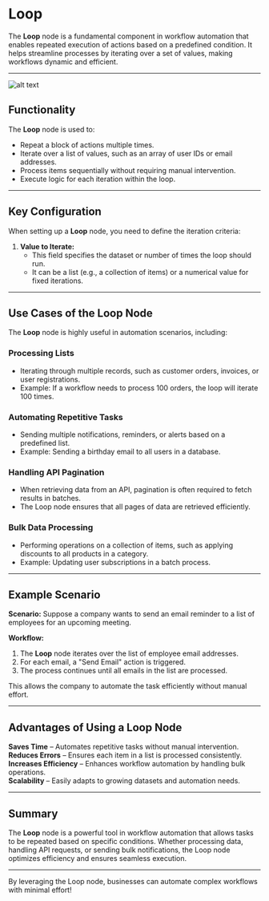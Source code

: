 # **Loop**

The **Loop** node is a fundamental component in workflow automation that enables repeated execution of actions based on a predefined condition. It helps streamline processes by iterating over a set of values, making workflows dynamic and efficient.

---

![alt text](../assets/loops/loop.png)

## **Functionality**

The **Loop** node is used to:

- Repeat a block of actions multiple times.
- Iterate over a list of values, such as an array of user IDs or email addresses.
- Process items sequentially without requiring manual intervention.
- Execute logic for each iteration within the loop.

---

## **Key Configuration**

When setting up a **Loop** node, you need to define the iteration criteria:

1. **Value to Iterate:**  
   - This field specifies the dataset or number of times the loop should run.
   - It can be a list (e.g., a collection of items) or a numerical value for fixed iterations.

---

## **Use Cases of the Loop Node**

The **Loop** node is highly useful in automation scenarios, including:

### **Processing Lists**

- Iterating through multiple records, such as customer orders, invoices, or user registrations.
- Example: If a workflow needs to process 100 orders, the loop will iterate 100 times.

### **Automating Repetitive Tasks**

- Sending multiple notifications, reminders, or alerts based on a predefined list.
- Example: Sending a birthday email to all users in a database.

### **Handling API Pagination**

- When retrieving data from an API, pagination is often required to fetch results in batches.
- The Loop node ensures that all pages of data are retrieved efficiently.

### **Bulk Data Processing**

- Performing operations on a collection of items, such as applying discounts to all products in a category.
- Example: Updating user subscriptions in a batch process.

---

## **Example Scenario**

**Scenario:** Suppose a company wants to send an email reminder to a list of employees for an upcoming meeting.  

**Workflow:**

1. The **Loop** node iterates over the list of employee email addresses.
2. For each email, a "Send Email" action is triggered.
3. The process continues until all emails in the list are processed.

This allows the company to automate the task efficiently without manual effort.

---

## **Advantages of Using a Loop Node**

**Saves Time** – Automates repetitive tasks without manual intervention.
**Reduces Errors** – Ensures each item in a list is processed consistently.  
**Increases Efficiency** – Enhances workflow automation by handling bulk operations.  
**Scalability** – Easily adapts to growing datasets and automation needs.

---

## **Summary**

The **Loop** node is a powerful tool in workflow automation that allows tasks to be repeated based on specific conditions. Whether processing data, handling API requests, or sending bulk notifications, the Loop node optimizes efficiency and ensures seamless execution.

---
By leveraging the Loop node, businesses can automate complex workflows with minimal effort!